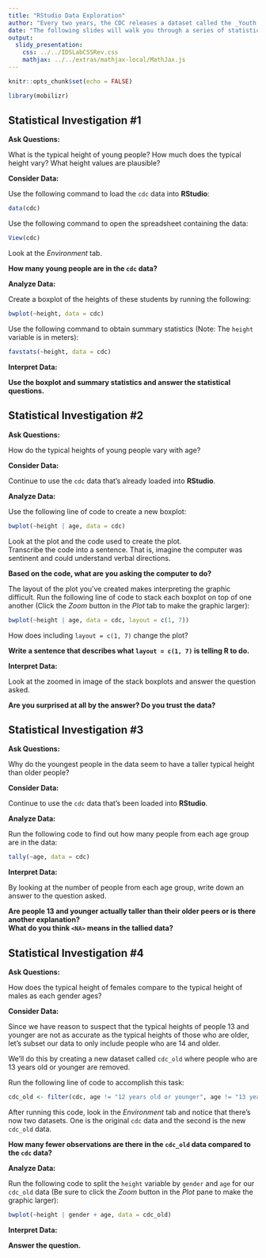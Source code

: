 ```yaml
---
title: "RStudio Data Exploration"
author: "Every two years, the CDC releases a dataset called the _Youth Risk Behavior Survey_ which monitors the activities that young people engage in and records demographic information about the students. Now that we've learned how to make and interpret boxplots using the median, inter-quartile range (IQR), maximum and minimum, let's use this new data skill, and the data cycle, to analyze the `cdc` data."
date: "The following slides will walk you through a series of statistical investigations using the 'cdc' data. Answer the questions in **red** in your IDS Journals."
output: 
  slidy_presentation: 
    css: ../../IDSLabCSSRev.css
    mathjax: ../../extras/mathjax-local/MathJax.js
---
```


```r
knitr::opts_chunk$set(echo = FALSE)
```

```r
library(mobilizr)
```

## Statistical Investigation #1  

<b>Ask Questions:</b>  

What is the typical height of young people? How much does the typical height vary? What height values are plausible?

<b>Consider Data:</b> 

Use the following command to load the `cdc` data into <b>RStudio</b>:  

```r
data(cdc)
```

Use the following command to open the spreadsheet containing the data:  

```r
View(cdc)
```

Look at the _Environment_ tab.  

**How many young people are in the `cdc` data?**

<b>Analyze Data:</b>  

Create a boxplot of the heights of these students by running the following:  

```r
bwplot(~height, data = cdc)
```

Use the following command to obtain summary statistics (Note: The `height` variable is in meters):

```r
favstats(~height, data = cdc)
```

<b>Interpret Data:</b>   

**Use the boxplot and summary statistics and answer the statistical questions.**

## Statistical Investigation #2

<b>Ask Questions:</b>  

How do the typical heights of young people vary with age?  

<b>Consider Data:</b>  

Continue to use the `cdc` data that's already loaded into <b>RStudio</b>.  

<b>Analyze Data:</b>  

Use the following line of code to create a new boxplot:  

```r
bwplot(~height | age, data = cdc)
```

Look at the plot and the code used to create the plot.  
Transcribe the code into a sentence. That is, imagine the computer was sentinent and could understand verbal directions.  

**Based on the code, what are you asking the computer to do?**  

The layout of the plot you've created makes interpreting the graphic difficult. Run the following line of code to stack each boxplot on top of one another (Click the _Zoom_ button in the _Plot_ tab to make the graphic larger):  

```r
bwplot(~height | age, data = cdc, layout = c(1, 7))
```

How does including `layout = c(1, 7)` change the plot?  

**Write a sentence that describes what `layout = c(1, 7)` is telling <b>R</b> to do.**   

<b>Interpret Data:</b>  

Look at the zoomed in image of the stack boxplots and answer the question asked.  

**Are you surprised at all by the answer? Do you trust the data?**

## Statistical Investigation #3

<b>Ask Questions:</b>   

Why do the youngest people in the data seem to have a taller typical height than older people?

<b>Consider Data:</b>   

Continue to use the `cdc` data that's been loaded into <b>RStudio</b>.

<b>Analyze Data:</b>   

Run the following code to find out how many people from each age group are in the data:
```r
tally(~age, data = cdc)
```

<b>Interpret Data:</b>   

By looking at the number of people from each age group, write down an answer to the question asked.  

**Are people 13 and younger actually taller than their older peers or is there another explanation?**  
**What do you think `<NA>` means in the tallied data?**

## Statistical Investigation #4

<b>Ask Questions:</b>   

How does the typical height of females compare to the typical height of males as each gender ages?  

<b>Consider Data:</b>  

Since we have reason to suspect that the typical heights of people 13 and younger are not as accurate as the typical heights of those who are older, let's subset our data to only include people who are 14 and older.  

We'll do this by creating a new dataset called `cdc_old` where people who are 13 years old or younger are removed.  

Run the following line of code to accomplish this task:  

```r
cdc_old <- filter(cdc, age != "12 years old or younger", age != "13 years old")
```

After running this code, look in the _Environment_ tab and notice that there's now two datasets. One is the original `cdc` data and the second is the new `cdc_old` data.  

**How many fewer observations are there in the `cdc_old` data compared to the `cdc` data?**

<b>Analyze Data:</b>  

Run the following code to split the `height` variable by `gender` and `age` for our `cdc_old` data (Be sure to click the _Zoom_ button in the _Plot_ pane to make the graphic larger):  

```r
bwplot(~height | gender + age, data = cdc_old)
```

<b>Interpret Data:</b>  

**Answer the question.**
